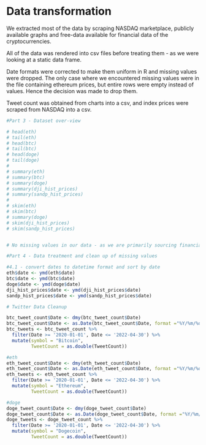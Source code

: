 # Data transformation


We extracted most of the data by scraping NASDAQ marketplace, publicly available graphs and free-data available for financial data of the cryptocurrencies. 

All of the data was rendered into csv files before treating them - as we were looking at a static data frame. 

Date formats were corrected to make them uniform in R and missing values were dropped. 
The only case where we encountered missing values were in the file containing ethereum prices, but entire rows were empty instead of values. Hence the decision was made to drop them. 

Tweet count was obtained from charts into a csv, and index prices were scraped from NASDAQ into a csv.


```r

#Part 3 - Dataset over-view

# head(eth)
# tail(eth)
# head(btc)
# tail(btc)
# head(doge)
# tail(doge)
# 
# summary(eth)
# summary(btc)
# summary(doge)
# summary(dji_hist_prices)
# summary(sandp_hist_prices)
# 
# skim(eth)
# skim(btc)
# summary(doge)
# skim(dji_hist_prices)
# skim(sandp_hist_prices)


# No missing values in our data - as we are primarily sourcing financial data
```


```r
#Part 4 - Data treatment and clean up of missing values

#4.1 - convert dates to datetime format and sort by date
eth$date <- ymd(eth$date)
btc$date <- ymd(btc$date)
doge$date <- ymd(doge$date)
dji_hist_prices$date <- ymd(dji_hist_prices$date)
sandp_hist_prices$date <- ymd(sandp_hist_prices$date)

# Twitter Data Cleanup

btc_tweet_count$Date <- dmy(btc_tweet_count$Date)
btc_tweet_count$Date <- as.Date(btc_tweet_count$Date, format ="%Y/%m/%d")
btc_tweets <- btc_tweet_count %>%
  filter(Date >= '2020-01-01', Date <= '2022-04-30') %>%
  mutate(symbol = "Bitcoin",
         TweetCount = as.double(TweetCount))

#eth
eth_tweet_count$Date <- dmy(eth_tweet_count$Date)
eth_tweet_count$Date <- as.Date(eth_tweet_count$Date, format ="%Y/%m/%d")
eth_tweets <- eth_tweet_count %>%
  filter(Date >= '2020-01-01', Date <= '2022-04-30') %>%
  mutate(symbol = "Ethereum",
         TweetCount = as.double(TweetCount))

#doge
doge_tweet_count$Date <- dmy(doge_tweet_count$Date)
doge_tweet_count$Date <- as.Date(doge_tweet_count$Date, format ="%Y/%m/%d")
doge_tweets <- doge_tweet_count %>%
  filter(Date >= '2020-01-01', Date <= '2022-04-30') %>%
  mutate(symbol = "Dogecoin",
         TweetCount = as.double(TweetCount))

```

